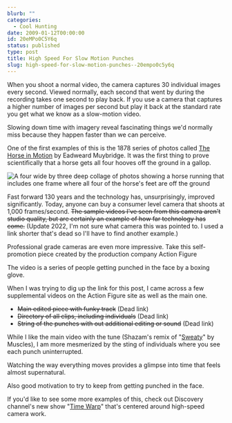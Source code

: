 ```yaml
---
blurb: ""
categories:
  - Cool Hunting
date: 2009-01-12T00:00:00
id: 20eMPo0C5Y6q
status: published
type: post
title: High Speed For Slow Motion Punches
slug: high-speed-for-slow-motion-punches--20empo0c5y6q
---
```


When you shoot a normal video, the camera captures 30 individual images every second. Viewed normally, each second that went by during the recording takes one second to play back. If you use a camera that captures a higher number of images per second but play it back at the standard rate you get what we know as a slow-motion video. 

Slowing down time with imagery reveal fascinating things we'd normally miss because they happen faster than we can perceive. 

One of the first examples of this is the 1878 series of photos called [The Horse in Motion](https://en.wikipedia.org/wiki/The_Horse_in_Motion) by Eadweard Muybridge. It was the first thing to prove scientifically that a horse gets all four hooves off the ground in a gallop. 


<Img src="horse_in_motion_1878.jpg" alt="A four wide by three deep collage of photos showing a horse running that includes one frame where all four of the horse's feet are off the ground" />


Fast forward 130 years and the technology has, unsurprisingly, improved significantly. Today, anyone can buy a consumer level camera that shoots at 1,000 frames/second. <strike>The sample videos I've seen from this camera aren't studio quality, but are certainly an example of how far technology has come.</strike> (Update 2022, I'm not sure what camera this was pointed to. I used a link shorter that's dead so I'll have to find another example.)

Professional grade cameras are even more impressive. Take this
 self-promotion piece created by the production company Action Figure

<YouTubeVideo id="kgdyBvHdNKY" />


The video is a series of people getting punched in the face by a boxing glove.

When I was trying to dig up the link for this post, I came across a few supplemental videos on the Action Figure site as well as the main one.

- <strike>Main edited piece with funky track</strike> (Dead link)
- <strike>Directory of all clips, including individuals</strike> (Dead link)
- <strike>String of the punches with out additional editing or sound</strike> (Dead link)

While I like the main video with the tune (Shazam's remix of "[Sweaty](https://www.youtube.com/watch?v=cthwJXKFEoU)" by Muscles), I am more mesmerized by the sting of individuals where you see each punch uninterrupted. 

Watching the way everything moves provides a glimpse into time that feels almost supernatural. 

Also good motivation to try to keep from getting punched in the face. 

If you'd like to see some more examples of this, check out Discovery channel's new show
"[Time Warp](https://www.discovery.com/shows/time-warp)" that's centered around high-speed camera work.


